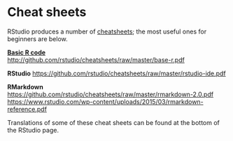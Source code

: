 # Cheat sheets

RStudio produces a number of [cheatsheets](https://www.rstudio.com/resources/cheatsheets/#ide); the most useful ones for beginners are below.

[**Basic R code**](http://github.com/rstudio/cheatsheets/raw/master/base-r.pdf)  
[http://github.com/rstudio/cheatsheets/raw/master/base-r.pdf](http://github.com/rstudio/cheatsheets/raw/master/base-r.pdf)

**RStudio**
[https://github.com/rstudio/cheatsheets/raw/master/rstudio-ide.pdf](https://github.com/rstudio/cheatsheets/raw/master/rstudio-ide.pdf)

**RMarkdown**
[https://github.com/rstudio/cheatsheets/raw/master/rmarkdown-2.0.pdf](https://github.com/rstudio/cheatsheets/raw/master/rmarkdown-2.0.pdf)  
[https://www.rstudio.com/wp-content/uploads/2015/03/rmarkdown-reference.pdf](https://www.rstudio.com/wp-content/uploads/2015/03/rmarkdown-reference.pdf)

Translations of some of these cheat sheets can be found at the bottom of the RStudio page.